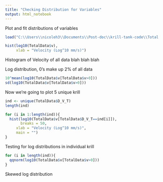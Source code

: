 ```yaml
---
title: "Checking Distribution for Variables"
output: html_notebook
---
```


Plot and fit distributions of variables

```r

load("C:\\Users\\nicoleh3\\Documents\\Post-doc\\krill-tank-code\\Total Data Merged File.Rda")

hist(log10(TotalData$v),
     xlab = "Velocity (Log^10 mm/s)")

```

Histogram of Velocity of all data blah blah blah

Log distribution, 0's make up 2% of all data

```r
10^mean(log10(TotalData$v[TotalData$v>0]))
sd(log10(TotalData$v[TotalData$v>0]))

```
Now we're going to plot 5 unique krill

```r
ind <- unique(TotalData$D_V_T)
length(ind)

for (i in 1:length(ind)){
  hist(log10(TotalData$v[TotalData$D_V_T==ind[i]]),
       breaks = 50,
     xlab = "Velocity (Log^10 mm/s)",
     main = "")
}
```
Testing for log distributions in individual krill

```r
for (i in length(ind)){
  qqnorm(log10(TotalData$v[TotalData$v>0]))
}


```
Skewed log distribution





